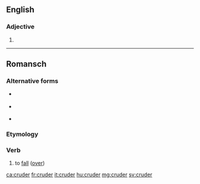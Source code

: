 ==English==

===Adjective===
{{head|en|adjective comparative form}}

# {{en-comparative of|crude}}

----

==Romansch==

===Alternative forms===
* {{qualifier|Rumantsch Grischun|Surmiran}} {{l|rm|crudar}}
* {{qualifier|Sursilvan|Sutsilvan}} {{l|rm|curdar}}
* {{qualifier|Vallader}} {{l|rm|crodar}}

===Etymology===
{{rfe|lang=rm}}

===Verb===
{{rm-verb}}

# {{context|Puter|lang=rm}} to [[fall]] ([[fall over|over]])

[[ca:cruder]]
[[fr:cruder]]
[[it:cruder]]
[[hu:cruder]]
[[mg:cruder]]
[[sv:cruder]]